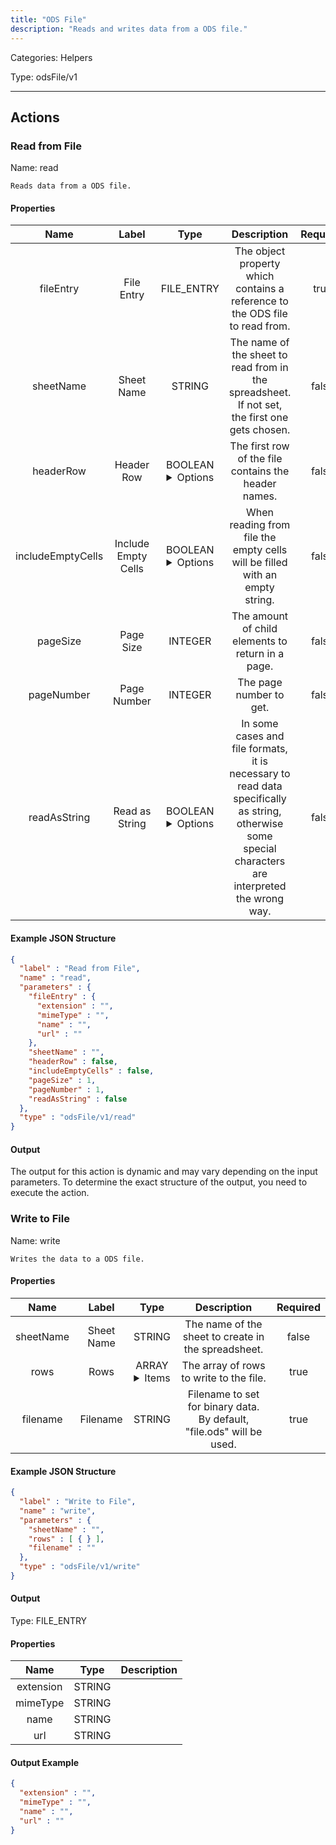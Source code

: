 ```yaml
---
title: "ODS File"
description: "Reads and writes data from a ODS file."
---
```



Categories: Helpers


Type: odsFile/v1

<hr />




## Actions


### Read from File
Name: read

`Reads data from a ODS file.`

#### Properties

|      Name       |      Label     |     Type     |     Description     | Required |
|:---------------:|:--------------:|:------------:|:-------------------:|:--------:|
| fileEntry | File Entry | FILE_ENTRY | The object property which contains a reference to the ODS file to read from. | true |
| sheetName | Sheet Name | STRING | The name of the sheet to read from in the spreadsheet. If not set, the first one gets chosen. | false |
| headerRow | Header Row | BOOLEAN <details> <summary> Options </summary> true, false </details> | The first row of the file contains the header names. | false |
| includeEmptyCells | Include Empty Cells | BOOLEAN <details> <summary> Options </summary> true, false </details> | When reading from file the empty cells will be filled with an empty string. | false |
| pageSize | Page Size | INTEGER | The amount of child elements to return in a page. | false |
| pageNumber | Page Number | INTEGER | The page number to get. | false |
| readAsString | Read as String | BOOLEAN <details> <summary> Options </summary> true, false </details> | In some cases and file formats, it is necessary to read data specifically as string, otherwise some special characters are interpreted the wrong way. | false |

#### Example JSON Structure
```json
{
  "label" : "Read from File",
  "name" : "read",
  "parameters" : {
    "fileEntry" : {
      "extension" : "",
      "mimeType" : "",
      "name" : "",
      "url" : ""
    },
    "sheetName" : "",
    "headerRow" : false,
    "includeEmptyCells" : false,
    "pageSize" : 1,
    "pageNumber" : 1,
    "readAsString" : false
  },
  "type" : "odsFile/v1/read"
}
```

#### Output

The output for this action is dynamic and may vary depending on the input parameters. To determine the exact structure of the output, you need to execute the action.




### Write to File
Name: write

`Writes the data to a ODS file.`

#### Properties

|      Name       |      Label     |     Type     |     Description     | Required |
|:---------------:|:--------------:|:------------:|:-------------------:|:--------:|
| sheetName | Sheet Name | STRING | The name of the sheet to create in the spreadsheet. | false |
| rows | Rows | ARRAY <details> <summary> Items </summary> [&#123;&#125;] </details> | The array of rows to write to the file. | true |
| filename | Filename | STRING | Filename to set for binary data. By default, "file.ods" will be used. | true |

#### Example JSON Structure
```json
{
  "label" : "Write to File",
  "name" : "write",
  "parameters" : {
    "sheetName" : "",
    "rows" : [ { } ],
    "filename" : ""
  },
  "type" : "odsFile/v1/write"
}
```

#### Output



Type: FILE_ENTRY


#### Properties

|     Name     |     Type     |     Description     |
|:------------:|:------------:|:-------------------:|
| extension | STRING |  |
| mimeType | STRING |  |
| name | STRING |  |
| url | STRING |  |




#### Output Example
```json
{
  "extension" : "",
  "mimeType" : "",
  "name" : "",
  "url" : ""
}
```




